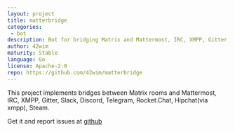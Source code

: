 ```yaml
---
layout: project
title: matterbridge
categories: 
 - bot
description: Bot for bridging Matrix and Mattermost, IRC, XMPP, Gitter, Slack, Discord, Telegram, Rocket.Chat, Hipchat(via xmpp), Steam.
author: 42wim
maturity: Stable
language: Go
license: Apache-2.0
repo: https://github.com/42wim/matterbridge
---
```


This project implements bridges between Matrix rooms and Mattermost, IRC, XMPP, Gitter, Slack, Discord, Telegram, Rocket.Chat, Hipchat(via xmpp), Steam.

Get it and report issues at [github](https://github.com/42wim/matterbridge)


